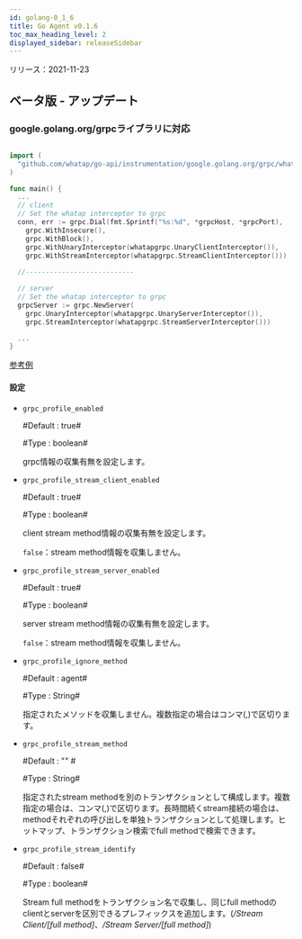 ```yaml
---
id: golang-0_1_6
title: Go Agent v0.1.6
toc_max_heading_level: 2
displayed_sidebar: releaseSidebar
---
```



リリース：2021-11-23

## ベータ版 - アップデート

### google.golang.org/grpcライブラリに対応

```go title='Install guide'

import (
  "github.com/whatap/go-api/instrumentation/google.golang.org/grpc/whatapgrpc"
)

func main() {
  ...
  // client
  // Set the whatap interceptor to grpc
  conn, err := grpc.Dial(fmt.Sprintf("%s:%d", *grpcHost, *grpcPort),
    grpc.WithInsecure(),
    grpc.WithBlock(),
    grpc.WithUnaryInterceptor(whatapgrpc.UnaryClientInterceptor()),
    grpc.WithStreamInterceptor(whatapgrpc.StreamClientInterceptor()))
      
  //---------------------------

  // server
  // Set the whatap interceptor to grpc
  grpcServer := grpc.NewServer(
    grpc.UnaryInterceptor(whatapgrpc.UnaryServerInterceptor()),
    grpc.StreamInterceptor(whatapgrpc.StreamServerInterceptor()))

  ...
}
```

[参考例](https://github.com/whatap/go-api-example/tree/main/google.golang.org/grpc)

#### 設定

- `grpc_profile_enabled`

  \#Default : true#

  \#Type : boolean# 

  grpc情報の収集有無を設定します。 

- `grpc_profile_stream_client_enabled`

  \#Default : true#

  \#Type : boolean#

  client stream method情報の収集有無を設定します。

  `false`：stream method情報を収集しません。 

- `grpc_profile_stream_server_enabled`

  \#Default : true#

  \#Type : boolean#

  server stream method情報の収集有無を設定します。

  `false`：stream method情報を収集しません。 

- `grpc_profile_ignore_method`

  \#Default : agent#

  \#Type : String# 

  指定されたメソッドを収集しません。複数指定の場合はコンマ(,)で区切ります。

- `grpc_profile_stream_method`

  \#Default : "" #

  \#Type : String# 

  指定されたstream methodを別のトランザクションとして構成します。複数指定の場合は、コンマ(,)で区切ります。長時間続くstream接続の場合は、methodそれぞれの呼び出しを単独トランザクションとして処理します。ヒットマップ、トランザクション検索でfull methodで検索できます。 

- `grpc_profile_stream_identify`

  \#Default : false#

  \#Type : boolean#

  Stream full methodをトランザクション名で収集し、同じfull methodのclientとserverを区別できるプレフィックスを追加します。(_/Stream Client/[full method]_、_/Stream Server/[full method]_)
